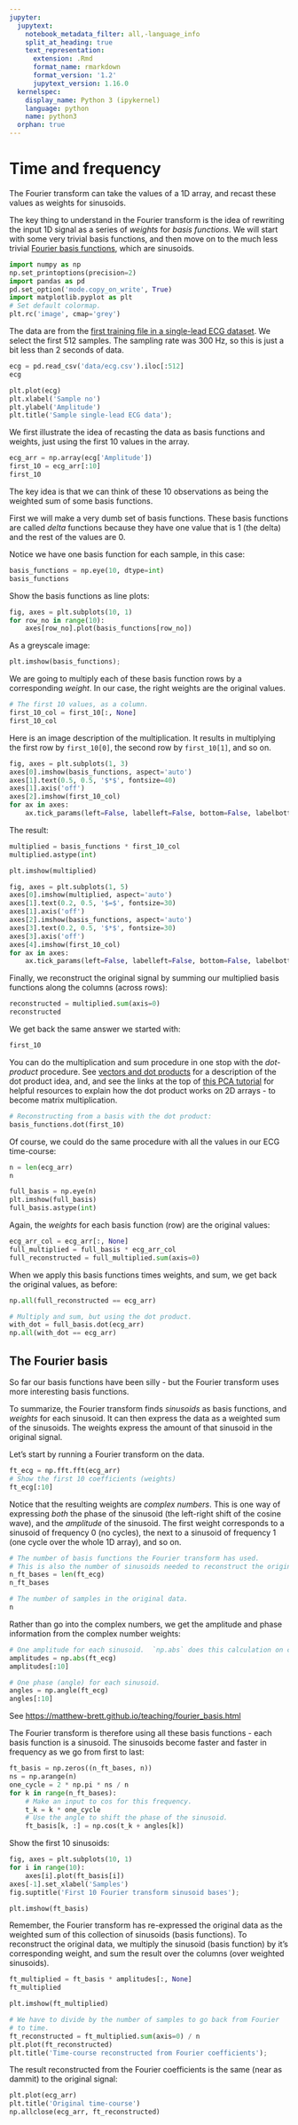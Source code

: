 ```yaml
---
jupyter:
  jupytext:
    notebook_metadata_filter: all,-language_info
    split_at_heading: true
    text_representation:
      extension: .Rmd
      format_name: rmarkdown
      format_version: '1.2'
      jupytext_version: 1.16.0
  kernelspec:
    display_name: Python 3 (ipykernel)
    language: python
    name: python3
  orphan: true
---
```


# Time and frequency


The Fourier transform can take the values of a 1D array, and recast these values as weights for sinusoids.

The key thing to understand in the Fourier transform is the idea of rewriting the input 1D signal as a series of *weights* for *basis functions*.   We will start with some very trivial basis functions, and then move on to the much less trivial [Fourier basis functions](https://matthew-brett.github.io/teaching/fourier_basis.html), which are sinusoids.

```python
import numpy as np
np.set_printoptions(precision=2)
import pandas as pd
pd.set_option('mode.copy_on_write', True)
import matplotlib.pyplot as plt
# Set default colormap.
plt.rc('image', cmap='grey')
```

The data are from the [first training file in a single-lead ECG dataset](https://github.com/odsti/datasets/tree/main/ecg).  We select the first 512 samples.  The sampling rate was 300 Hz, so this is just a bit less than 2 seconds of data.

```python
ecg = pd.read_csv('data/ecg.csv').iloc[:512]
ecg
```

```python
plt.plot(ecg)
plt.xlabel('Sample no')
plt.ylabel('Amplitude')
plt.title('Sample single-lead ECG data');
```

We first illustrate the idea of recasting the data as basis functions and weights, just using the first 10 values in the array.

```python
ecg_arr = np.array(ecg['Amplitude'])
first_10 = ecg_arr[:10]
first_10
```

The key idea is that we can think of these 10 observations as being the weighted sum of some basis functions.

First we will make a very dumb set of basis functions.  These basis functions are called *delta* functions because they have one value that is 1 (the delta) and the rest of the values are 0.

Notice we have one basis function for each sample, in this case:

```python
basis_functions = np.eye(10, dtype=int)
basis_functions
```

Show the basis functions as line plots:

```python
fig, axes = plt.subplots(10, 1)
for row_no in range(10):
    axes[row_no].plot(basis_functions[row_no])
```

As a greyscale image:

```python
plt.imshow(basis_functions);
```

We are going to multiply each of these basis function rows by a corresponding *weight*.  In our case, the right weights are the original values.

```python
# The first 10 values, as a column.
first_10_col = first_10[:, None]
first_10_col
```

Here is an image description of the multiplication.  It results in multiplying the first row by `first_10[0]`, the second row by `first_10[1]`, and so on.

```python
fig, axes = plt.subplots(1, 3)
axes[0].imshow(basis_functions, aspect='auto')
axes[1].text(0.5, 0.5, '$*$', fontsize=40)
axes[1].axis('off')
axes[2].imshow(first_10_col)
for ax in axes:
    ax.tick_params(left=False, labelleft=False, bottom=False, labelbottom=False)
```

The result:

```python
multiplied = basis_functions * first_10_col
multiplied.astype(int)
```

```python
plt.imshow(multiplied)
```

```python
fig, axes = plt.subplots(1, 5)
axes[0].imshow(multiplied, aspect='auto')
axes[1].text(0.2, 0.5, '$=$', fontsize=30)
axes[1].axis('off')
axes[2].imshow(basis_functions, aspect='auto')
axes[3].text(0.2, 0.5, '$*$', fontsize=30)
axes[3].axis('off')
axes[4].imshow(first_10_col)
for ax in axes:
    ax.tick_params(left=False, labelleft=False, bottom=False, labelbottom=False)
```

Finally, we reconstruct the original signal by summing our multiplied basis functions along the columns (across rows):

```python
reconstructed = multiplied.sum(axis=0)
reconstructed
```

We get back the same answer we started with:

```python
first_10
```

You can do the multiplication and sum procedure in one stop with the *dot-product* procedure.   See [vectors and dot products](https://matthew-brett.github.io/teaching/on_vectors.html) for a description of the dot product idea, and, and see the links at the top of [this PCA tutorial](https://matthew-brett.github.io/teaching/pca_introduction.html) for helpful resources to explain how the dot product works on 2D arrays - to become matrix multiplication.

```python
# Reconstructing from a basis with the dot product:
basis_functions.dot(first_10)
```

Of course, we could do the same procedure with all the values in our ECG time-course:

```python
n = len(ecg_arr)
n
```

```python
full_basis = np.eye(n)
plt.imshow(full_basis)
full_basis.astype(int)
```

Again, the *weights* for each basis function (row) are the original values:

```python
ecg_arr_col = ecg_arr[:, None]
full_multiplied = full_basis * ecg_arr_col
full_reconstructed = full_multiplied.sum(axis=0)
```

When we apply this basis functions times weights, and sum, we get back the original values, as before:

```python
np.all(full_reconstructed == ecg_arr)
```

```python
# Multiply and sum, but using the dot product.
with_dot = full_basis.dot(ecg_arr)
np.all(with_dot == ecg_arr)
```

## The Fourier basis


So far our basis functions have been silly - but the Fourier transform uses more interesting basis functions.

To summarize, the Fourier transform finds *sinusoids* as basis functions, and *weights* for each sinusoid.  It can then express the data as a weighted sum of the sinusoids.  The weights express the amount of that sinusoid in the original signal.

Let's start by running a Fourier transform on the data.

```python
ft_ecg = np.fft.fft(ecg_arr)
# Show the first 10 coefficients (weights)
ft_ecg[:10]
```

Notice that the resulting weights are *complex numbers*.  This is one way of expressing *both* the phase of the sinusoid (the left-right shift of the cosine wave), and the *amplitude* of the sinusoid.  The first weight corresponds to a sinusoid of frequency 0 (no cycles), the next to a sinusoid of frequency 1 (one cycle over the whole 1D array), and so on.

```python
# The number of basis functions the Fourier transform has used.
# This is also the number of sinusoids needed to reconstruct the original data.
n_ft_bases = len(ft_ecg)
n_ft_bases
```

```python
# The number of samples in the original data.
n
```

Rather than go into the complex numbers, we get the amplitude and phase information from the complex number weights:

```python
# One amplitude for each sinusoid.  `np.abs` does this calculation on complex numbers.
amplitudes = np.abs(ft_ecg)
amplitudes[:10]
```

```python
# One phase (angle) for each sinusoid.
angles = np.angle(ft_ecg)
angles[:10]
```

See <https://matthew-brett.github.io/teaching/fourier_basis.html>

The Fourier transform is therefore using all these basis functions - each basis function is a sinusoid.  The sinusoids become faster and faster in frequency as we go from first to last:

```python
ft_basis = np.zeros((n_ft_bases, n))
ns = np.arange(n)
one_cycle = 2 * np.pi * ns / n
for k in range(n_ft_bases):
    # Make an input to cos for this frequency.
    t_k = k * one_cycle
    # Use the angle to shift the phase of the sinusoid.
    ft_basis[k, :] = np.cos(t_k + angles[k])
```

Show the first 10 sinusoids:

```python
fig, axes = plt.subplots(10, 1)
for i in range(10):
    axes[i].plot(ft_basis[i])
axes[-1].set_xlabel('Samples')
fig.suptitle('First 10 Fourier transform sinusoid bases');
```

```python
plt.imshow(ft_basis)
```

Remember, the Fourier transform has re-expressed the original data as the weighted sum of this collection of sinusoids (basis functions).  To reconstruct the original data, we multiply the sinusoid (basis function) by it's corresponding weight, and sum the result over the columns (over weighted sinusoids).

```python
ft_multiplied = ft_basis * amplitudes[:, None]
ft_multiplied
```

```python
plt.imshow(ft_multiplied)
```

```python
# We have to divide by the number of samples to go back from Fourier
# to time.
ft_reconstructed = ft_multiplied.sum(axis=0) / n
plt.plot(ft_reconstructed)
plt.title('Time-course reconstructed from Fourier coefficients');
```

The result reconstructed from the Fourier coefficients is the same (near as dammit) to the original signal:

```python
plt.plot(ecg_arr)
plt.title('Original time-course')
np.allclose(ecg_arr, ft_reconstructed)
```
